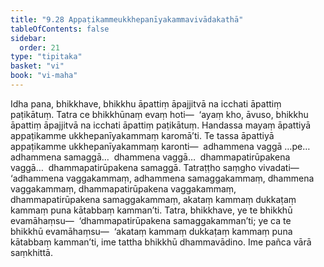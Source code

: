 ```yaml
---
title: "9.28 Appaṭikammeukkhepanīyakammavivādakathā"
tableOfContents: false
sidebar:
  order: 21
type: "tipitaka"
basket: "vi"
book: "vi-maha"
---
```



<DynamicBreadcrumb />

<Division number="438" book="vi-maha">

<Paragraph number="1884" book="vi-maha">
Idha pana, bhikkhave, bhikkhu āpattiṃ āpajjitvā na icchati āpattiṃ paṭikātuṃ. Tatra ce bhikkhūnaṃ evaṃ hoti—  ‘ayaṃ kho, āvuso, bhikkhu āpattiṃ āpajjitvā na icchati āpattiṃ paṭikātuṃ. Handassa mayaṃ āpattiyā appaṭikamme ukkhepanīyakammaṃ karomā’ti. Te tassa āpattiyā appaṭikamme ukkhepanīyakammaṃ karonti—  adhammena vaggā …pe…  adhammena samaggā…  dhammena vaggā…  dhammapatirūpakena vaggā…  dhammapatirūpakena samaggā. Tatraṭṭho saṃgho vivadati—  ‘adhammena vaggakammaṃ, adhammena samaggakammaṃ, dhammena vaggakammaṃ, dhammapatirūpakena vaggakammaṃ, dhammapatirūpakena samaggakammaṃ, akataṃ kammaṃ dukkaṭaṃ kammaṃ puna kātabbaṃ kamman’ti. Tatra, bhikkhave, ye te bhikkhū evamāhaṃsu—  ‘dhammapatirūpakena samaggakamman’ti; ye ca te bhikkhū evamāhaṃsu—  ‘akataṃ kammaṃ dukkaṭaṃ kammaṃ puna kātabbaṃ kamman’ti, ime tattha bhikkhū dhammavādino. Ime pañca vārā saṃkhittā.
</Paragraph>
</Division>
